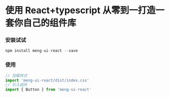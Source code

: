 
<Meta title="Welcome" />

# 使用 React+typescript 从零到一打造一套你自己的组件库

### 安装试试
~~~javascript
npm install meng-ui-react --save
~~~
### 使用
~~~javascript
// 加载样式
import 'meng-ui-react/dist/index.css'
// 引入组件
import { Button } from 'meng-ui-react'
~~~
